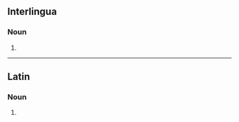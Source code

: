 ==Interlingua==

===Noun===
{{head|ia|noun plural form}}

# {{plural of|ia|catto}}

----

==Latin==

===Noun===
{{la-noun-form|cattōs}}

# {{inflection of|la|cattus||acc|p}}